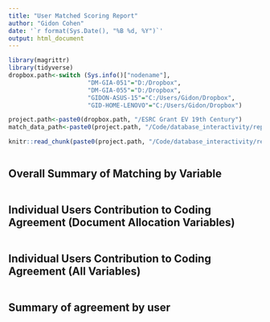 ```yaml
---
title: "User Matched Scoring Report"
author: "Gidon Cohen"
date: '`r format(Sys.Date(), "%B %d, %Y")`'
output: html_document
---
```


```r
library(magrittr)
library(tidyverse)
dropbox.path<-switch (Sys.info()["nodename"],
                      "DM-GIA-051"="D:/Dropbox",
                      "DM-GIA-055"="D:/Dropbox",
                      "GIDON-ASUS-15"="C:/Users/Gidon/Dropbox",
                      "GID-HOME-LENOVO"="C:/Users/Gidon/Dropbox")

project.path<-paste0(dropbox.path, "/ESRC Grant EV 19th Century")
match_data_path<-paste0(project.path, "/Code/database_interactivity/reporting/coder_scoring/data")

knitr::read_chunk(paste0(project.path, "/Code/database_interactivity/reporting/coder_scoring/analyse_matches.R"))
```




```r

```

## Overall Summary of Matching by Variable


```r

```

## Individual Users Contribution to Coding Agreement (Document Allocation Variables)


```r

```

## Individual Users Contribution to Coding Agreement (All Variables)


```r

```

## Summary of agreement by user

```r

```


